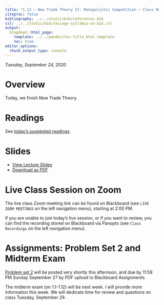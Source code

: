 ```yaml
---
title: "1.12 — New Trade Theory II: Monopolistic Competition — Class Notes"
citeproc: false
bibliography: ../../static/bib/references.bib
csl: ../../static/bib/chicago-syllabus-no-bib.csl
output:
  blogdown::html_page:
    template: ../../pandoc/toc-title_html.template
    toc: true
editor_options: 
  chunk_output_type: console
---
```


*Tuesday, September 24, 2020*

# Overview

Today, we finish New Trade Theory.

# Readings

See [today's suggested readings](/reading/1.12-reading).

# Slides

- [<i class="fas fa-chalkboard-teacher"></i> View Lecture Slides](/slides/1.12-slides.html)
- [<i class="fas fa-file-pdf"></i> Download as PDF](/slides/1.12-slides.pdf)

# Live Class Session on Zoom

The live class <i class="fas fa-video"></i> Zoom meeting link can be found on Blackboard (see `LIVE ZOOM MEETINGS` on the left navigation menu), starting at 2:00 PM.

If you are unable to join today's live session, or if you want to review, you can find the recording stored on Blackboard via Panopto (see `Class Recordings` on the left navigation menu).

# Assignments: Problem Set 2 and Midterm Exam

[Problem set 2](/assignment/01-problem-set) will be posted very shortly this afternoon, and due by 11:59 PM Sunday September 27 by PDF upload to Blackboard Assignments.

The midterm exam (on 1.1-1.12) will be next week. I will provide more information this week. We will dedicate time for review and questions on class Tuesday, September 29.